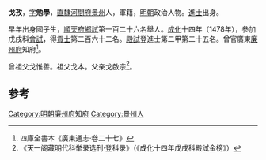 '''戈孜'''，[[表字|字]]'''勉學'''，[[北直隸|直隸]][[河間府|河間府]][[景州|景州]]人，軍籍，[[明朝|明朝]]政治人物。[[進士|進士]]出身。

早年出身國子生，[[順天府|順天府]][[鄉試|鄉試]]第一百二十六名舉人。[[成化|成化]]十四年（1478年），參加戊戌科[[會試|會試]]，得[[貢士|貢士]]第二百六十二名。[[殿試|殿試]]登進士第二甲第二十五名。曾官廣東[[廉州府|廉州府]]知府<ref>四庫全書本《廣東通志·卷二十七》</ref>。

曾祖父戈惟善。祖父戈本。父亲戈啟宗<ref>《天一阁藏明代科举录选刊·登科录》（《成化十四年戊戌科殿試金榜》）</ref>。

==参考==
{{reflist}}
{{明朝人物小作品}}
{{成化十四年戊戌科殿試金榜}}
{{DEFAULTSORT:Ge戈}}

[[Category:明朝廉州府知府|Category:明朝廉州府知府]]
[[Category:景州人|Category:景州人]]